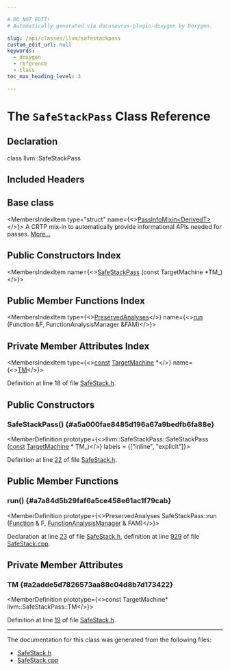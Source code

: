 ```yaml
---

# DO NOT EDIT!
# Automatically generated via docusaurus-plugin-doxygen by Doxygen.

slug: /api/classes/llvm/safestackpass
custom_edit_url: null
keywords:
  - doxygen
  - reference
  - class
toc_max_heading_level: 3

---
```





# The `SafeStackPass` Class Reference

<DoxygenPage pluginConfig={pluginConfig}>



## Declaration

<CodeBlock>class llvm::SafeStackPass</CodeBlock>

## Included Headers

<IncludesList>
<IncludesListItem
  filePath="llvm/CodeGen/SafeStack.h"
  permalink="/docs/api/files/include/include/llvm/include/llvm/codegen/safestack-h"
  isLocal="true" />
</IncludesList>

## Base class

<MembersIndex>

<MembersIndexItem
  type="struct"
  name={<><a href="/docs/api/structs/llvm/passinfomixin">PassInfoMixin&lt;DerivedT&gt;</a></>}>
A CRTP mix-in to automatically provide informational APIs needed for passes. <a href="/docs/api/structs/llvm/passinfomixin/#details">More...</a>
</MembersIndexItem>

</MembersIndex>

## Public Constructors Index

<MembersIndex>

<MembersIndexItem
  name={<><a href="#a5a000fae8485d196a67a9bedfb6fa88e">SafeStackPass</a> (const TargetMachine &#42;TM&#95;)</>}>
</MembersIndexItem>

</MembersIndex>

## Public Member Functions Index

<MembersIndex>

<MembersIndexItem
  type={<><a href="/docs/api/classes/llvm/preservedanalyses">PreservedAnalyses</a></>}
  name={<><a href="#a7a84d5b29faf6a5ce458e61ac1f79cab">run</a> (Function &amp;F, FunctionAnalysisManager &amp;FAM)</>}>
</MembersIndexItem>

</MembersIndex>

## Private Member Attributes Index

<MembersIndex>

<MembersIndexItem
  type={<><a href="/docs/api/files/lib/lib/target/lib/target/aarch64/aarch64promoteconstant-cpp/#a90f8350fecae261c25be85d38b451bff">const</a> <a href="/docs/api/classes/llvm/targetmachine">TargetMachine</a> &#42;</>}
  name={<><a href="#a2adde5d7826573aa88c04d8b7d173422">TM</a></>}>
</MembersIndexItem>

</MembersIndex>


Definition at line 18 of file <a href="/docs/api/files/include/include/llvm/include/llvm/codegen/safestack-h">SafeStack.h</a>.

<SectionDefinition>

## Public Constructors

### SafeStackPass() {#a5a000fae8485d196a67a9bedfb6fa88e}

<MemberDefinition
  prototype={<>llvm::SafeStackPass::SafeStackPass (<a href="/docs/api/files/lib/lib/target/lib/target/aarch64/aarch64promoteconstant-cpp/#a90f8350fecae261c25be85d38b451bff">const</a> <a href="/docs/api/classes/llvm/targetmachine">TargetMachine</a> &#42; TM_)</>}
  labels = {["inline", "explicit"]}>

Definition at line <a href="/docs/api/files/include/include/llvm/include/llvm/codegen/safestack-h/#l00022">22</a> of file <a href="/docs/api/files/include/include/llvm/include/llvm/codegen/safestack-h">SafeStack.h</a>.
</MemberDefinition>

</SectionDefinition>

<SectionDefinition>

## Public Member Functions

### run() {#a7a84d5b29faf6a5ce458e61ac1f79cab}

<MemberDefinition
  prototype={<>PreservedAnalyses SafeStackPass::run (<a href="/docs/api/classes/llvm/function">Function</a> &amp; F, <a href="/docs/api/namespaces/llvm/#adce09a5a0de0e3177eb00e932734af2f">FunctionAnalysisManager</a> &amp; FAM)</>}>

Declaration at line <a href="/docs/api/files/include/include/llvm/include/llvm/codegen/safestack-h/#l00023">23</a> of file <a href="/docs/api/files/include/include/llvm/include/llvm/codegen/safestack-h">SafeStack.h</a>, definition at line <a href="/docs/api/files/lib/lib/codegen/safestack-cpp/#l00929">929</a> of file <a href="/docs/api/files/lib/lib/codegen/safestack-cpp">SafeStack.cpp</a>.
</MemberDefinition>

</SectionDefinition>

<SectionDefinition>

## Private Member Attributes

### TM {#a2adde5d7826573aa88c04d8b7d173422}

<MemberDefinition
  prototype={<>const TargetMachine&#42; llvm::SafeStackPass::TM</>}>

Definition at line <a href="/docs/api/files/include/include/llvm/include/llvm/codegen/safestack-h/#l00019">19</a> of file <a href="/docs/api/files/include/include/llvm/include/llvm/codegen/safestack-h">SafeStack.h</a>.
</MemberDefinition>

</SectionDefinition>

<hr/>

The documentation for this class was generated from the following files:

<ul>
<li><a href="/docs/api/files/include/include/llvm/include/llvm/codegen/safestack-h">SafeStack.h</a></li>
<li><a href="/docs/api/files/lib/lib/codegen/safestack-cpp">SafeStack.cpp</a></li>
</ul>

</DoxygenPage>
